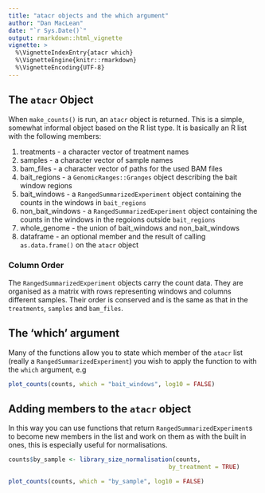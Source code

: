 ```yaml
---
title: "atacr objects and the which argument"
author: "Dan MacLean"
date: "`r Sys.Date()`"
output: rmarkdown::html_vignette
vignette: >
  %\VignetteIndexEntry{atacr which}
  %\VignetteEngine{knitr::rmarkdown}
  %\VignetteEncoding{UTF-8}
---
```


## The `atacr` Object

When `make_counts()` is run, an `atacr` object is returned. This is a simple, somewhat informal object based on the R list type. It is basically an R list with the following members:

  1. treatments - a character vector of treatment names
  2. samples - a character vector of sample names
  3. bam_files - a character vector of paths for the used BAM files
  4. bait_regions - a `GenomicRanges::Granges` object describing the bait window regions 
  5. bait_windows - a `RangedSummarizedExperiment` object containing the counts in the windows in `bait_regions`
  6. non_bait_windows - a `RangedSummarizedExperiment` object containing the counts in the windows in the regoions outside `bait_regions`
  7. whole_genome - the union of bait_windows and non_bait_windows
  8. dataframe - an optional member and the result of calling `as.data.frame()` on the `atacr` object
  
### Column Order

The `RangedSummarizedExperiment` objects carry the count data. They are organised as a matrix with rows representing windows and columns different samples. Their order is conserved and is the same as that in the `treatments`, `samples` and `bam_files`.

## The 'which' argument

Many of the functions allow you to state which member of the `atacr` list (really a `RangedSummarizedExperiment`) you wish to apply the function to with the `which` argument, e.g

```r
plot_counts(counts, which = "bait_windows", log10 = FALSE)
```

## Adding members to the `atacr` object

In this way you can use functions that return `RangedSummarizedExperiment`s to become new members in the list and work on them as with the built in ones, this is especially useful for normalisations.

```r

counts$by_sample <- library_size_normalisation(counts, 
                                             by_treatment = TRUE)

plot_counts(counts, which = "by_sample", log10 = FALSE)
```

